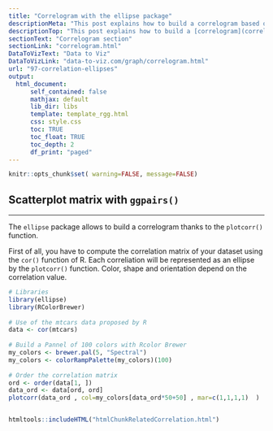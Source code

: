 ```yaml
---
title: "Correlogram with the ellipse package"
descriptionMeta: "This post explains how to build a correlogram based on ellipses with the ellipse R package. It provides several reproducible examples with explanation and R code."
descriptionTop: "This post explains how to build a [correlogram](correlogram.html) based on ellipses with the `ellipse` R package. It provides several reproducible examples with explanation and `R` code."
sectionText: "Correlogram section"
sectionLink: "correlogram.html"
DataToVizText: "Data to Viz"
DataToVizLink: "data-to-viz.com/graph/correlogram.html"
url: "97-correlation-ellipses"
output:
  html_document:
      self_contained: false    
      mathjax: default
      lib_dir: libs
      template: template_rgg.html
      css: style.css
      toc: TRUE
      toc_float: TRUE
      toc_depth: 2
      df_print: "paged"
---
```



```r
knitr::opts_chunk$set( warning=FALSE, message=FALSE)
```

<div class="container">




# Scatterplot matrix with `ggpairs()`
***

<div class = "row">

<div class = "col-md-6  col-sm-12 align-self-center">

The `ellipse` package allows to build a correlogram thanks to the `plotcorr()` function.

First of all, you have to compute the correlation matrix of your dataset using the `cor()` function of R. Each correliation will be represented as an ellipse by the `plotcorr()` function. Color, shape and orientation depend on the correlation value.
</div>


<div class = "col-md-6  col-sm-12">

```r
# Libraries
library(ellipse)
library(RColorBrewer)
 
# Use of the mtcars data proposed by R
data <- cor(mtcars)
 
# Build a Pannel of 100 colors with Rcolor Brewer
my_colors <- brewer.pal(5, "Spectral")
my_colors <- colorRampPalette(my_colors)(100)
 
# Order the correlation matrix
ord <- order(data[1, ])
data_ord <- data[ord, ord]
plotcorr(data_ord , col=my_colors[data_ord*50+50] , mar=c(1,1,1,1)  )
```
</div>
</div>



```r
```













<!-- Close container -->
</div>




```r
htmltools::includeHTML("htmlChunkRelatedCorrelation.html")
```
